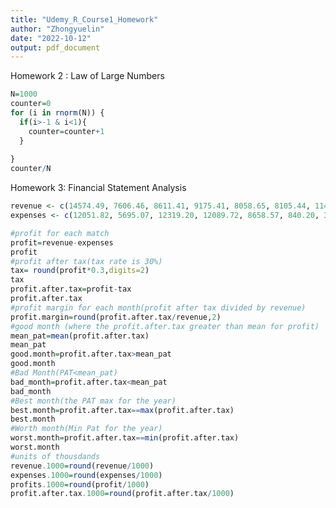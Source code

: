 ```yaml
---
title: "Udemy_R_Course1_Homework"
author: "Zhongyuelin"
date: "2022-10-12"
output: pdf_document
---
```

Homework 2 : Law of Large Numbers
```r
N=1000
counter=0
for (i in rnorm(N)) {
  if(i>-1 & i<1){
    counter=counter+1
  }
  
}
counter/N

```
Homework 3: Financial Statement Analysis
```r
revenue <- c(14574.49, 7606.46, 8611.41, 9175.41, 8058.65, 8105.44, 11496.28, 9766.09, 10305.32, 14379.96, 10713.97, 15433.50)
expenses <- c(12051.82, 5695.07, 12319.20, 12089.72, 8658.57, 840.20, 3285.73, 5821.12, 6976.93, 16618.61, 10054.37, 3803.96)

#profit for each match
profit=revenue-expenses
profit
#profit after tax(tax rate is 30%)
tax= round(profit*0.3,digits=2)
tax
profit.after.tax=profit-tax
profit.after.tax
#profit margin for each month(profit after tax divided by revenue)
profit.margin=round(profit.after.tax/revenue,2)
#good month (where the profit.after.tax greater than mean for profit)
mean_pat=mean(profit.after.tax)
mean_pat
good.month=profit.after.tax>mean_pat
good.month
#Bad Month(PAT<mean_pat)
bad_month=profit.after.tax<mean_pat
bad_month
#Best month(the PAT max for the year)
best.month=profit.after.tax==max(profit.after.tax)
best.month
#Worth month(Min Pat for the year)
worst.month=profit.after.tax==min(profit.after.tax)
worst.month
#units of thousdands
revenue.1000=round(revenue/1000)
expenses.1000=round(expenses/1000)
profits.1000=round(profit/1000)
profit.after.tax.1000=round(profit.after.tax/1000)

```

